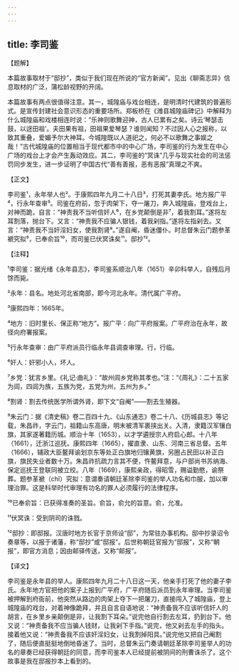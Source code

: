 ```yaml
---
---
---
```

title: 李司鉴
---




【题解】


本篇故事取材于“邸抄”，类似于我们现在所说的“官方新闻”。见出《聊斋志异》信息取材的广泛，蒲松龄视野的开阔。

本篇故事有两点很值得注意。其一，城隍庙与戏台相连，是明清时代建筑的普遍形式。是宣传封建社会意识形态的重要场所。郑板桥在《潍县城隍庙碑记》中解释为什么城隍庙和戏楼相连时说：“乐神则歌舞迎神，古人已累有之矣。诗云‘琴瑟击鼓，以迓田祖’。夫田果有祖，田祖果爱琴瑟？谁则闻知？不过因人心之报称，以致其重叠，爱媚予尔大神耳。今城隍既以人道祀之，何必不以歌舞之事娱之哉！”古代城隍庙的位置相当于现代都市中的中心广场，李司鉴的行为发生在中心广场的戏台上才会产生轰动效应。其二，李司鉴的“冥诛”几乎与现实社会的司法惩罚同步发生，进一步证明了中国古代“善有善报，恶有恶报”真理之不爽。

【正文】

李司鉴¹，永年举人也²。于康熙四年九月二十八日³，打死其妻李氏。地方报广平⁴，行永年查审⁵。司鉴在府前，忽于肉架下，夺一屠刀，奔入城隍庙，登戏台上，对神而跪，自言：“神责我不当听信奸人⁶，在乡党颠倒是非⁷，着我割耳。”遂将左耳割落，抛台下。又言：“神责我不应骗人银钱，着我剁指。”遂将左指剁去。又言：“神责我不当奸淫妇女，使我割肾⁸。”遂自阉，昏迷僵仆。时总督朱云门题参革褫究拟⁹，已奉俞旨¹⁰，而司鉴已伏冥诛矣¹¹。邸抄¹²。





【注释】


¹李司鉴：据光绪《永年县志》，李司鉴系顺治八年（1651）辛卯科举人，自残后月馀而毙。

²永年：县名。地处河北省南部，即今河北永年。清代属广平府。

³康熙四年：1665年。

⁴地方：旧时里长、保正称“地方”。报广平：向广平府报案。广平府治在永年，故径向府署报案。

⁵行永年查审：由广平府派员行临永年县调查审理。行，行临。

⁶奸人：奸邪小人，坏人。

⁷乡党：犹言乡里。《礼记·曲礼》：“故州闾乡党称其孝也。”注：“《周礼》：二十五家为闾，四闾为族，五族为党，五党为州，五州为乡。”

⁸割肾：割去传统医学所谓外肾，即下文“自阉”——割去生殖器。

⁹朱云门：据《清史稿》卷二百四十九、《山东通志》卷二十八、《历城县志》等记载，朱昌祚，字云门，祖籍山东高唐，明末被清军裹挟出关。入清，隶籍汉军镶白旗，其家遂著籍历城。顺治十年（1653），以才学遴授宗人府启心郎。十八年（1661），迁浙江巡抚。康熙四年（1665），擢直隶、山东、河南三省总督。五年（1666），辅政大臣鳌拜谕划京东等处正白旗地归镶黄旗，另圈占民田以补正白旗，旗民失业者数十万。朱昌祚抗疏力言其不便，忤鳌拜意，与户部尚书苏纳海、保定巡抚王登联同被立绞。八年（1669），康熙亲政，得昭雪，赐谥勤愍，谕祭葬。题参革褫（chǐ）究拟：意谓奏请朝廷革除李司鉴的举人功名和巾服，加以审理治罪。这是科举时代审理有功名的罪人必须履行的法律程序。

¹⁰已奉俞旨：已获得准奏的圣旨。俞旨，俞允的旨意。俞，允准。

¹¹伏冥诛：受到阴司的诛戮。

¹²邸抄：即邸报。汉唐时地方长官于京师设“邸”，为常驻办事机构。邸中抄录诏令奏章等，以报于诸藩，称“邸抄”或“邸报”。后世称朝廷官报为“邸报”，又称“朝报”，即官方消息；因由邮驿传送，又称“邮报”。





【译文】


李司鉴是永年县的举人。康熙四年九月二十八日这一天，他亲手打死了他的妻子李氏。永年地方官把他的案子上报到广平府，广平府随后派员到永年审理。当李司鉴被押解到府衙前，他突然从路边的肉架上夺下一把屠刀，直接闯入了城隍庙，登上城隍庙的戏台，对着神像跪拜，并且自言自语地说：“神责备我不应该听信奸人的胡言，在乡里乡亲颠倒是非，让我割下耳朵。”说完他自行割去左耳，扔到台下。他又说：“神责备我不应当骗人钱财，让我剁下手指。”说完，他又剁去左手的指头。接着他又说：“神责备我不应该奸淫妇女，让我割掉阳具。”说完他又把自己阉割了，随后便直挺挺地倒地昏迷了。当时，总督朱云门奏请朝廷革除李司鉴举人的功名的章奏已经获得朝廷的同意，而李司鉴本人已经提前被阴间的刑曹诛杀了。这个故事是我在邸报抄本上看到的。